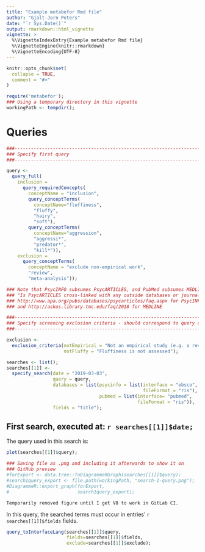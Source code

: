 ```yaml
---
title: "Example metabefor Rmd file"
author: "Gjalt-Jorn Peters"
date: "`r Sys.Date()`"
output: rmarkdown::html_vignette
vignette: >
  %\VignetteIndexEntry{Example metabefor Rmd file}
  %\VignetteEngine{knitr::rmarkdown}
  %\VignetteEncoding{UTF-8}
---
```


```r
knitr::opts_chunk$set(
  collapse = TRUE,
  comment = "#>"
)
```

```r
require('metabefor');
### Using a temporary directory in this vignette
workingPath <- tempdir();
```

# Queries

<!--------------------------------------------------------------------->
<!-- Set up of first query (done before the corresponding header, as -->
<!-- the date in that header is read from this object) ---------------->
<!--------------------------------------------------------------------->

```r

###----------------------------------------------------------------------------
### Specify first query
###----------------------------------------------------------------------------

query <-
  query_full(
    inclusion =
      query_requiredConcepts(
        conceptName = "inclusion",
        query_conceptTerms(
          conceptName="fluffiness",
          "fluffy",
          "hairy",
          "soft"),
        query_conceptTerms(
          conceptName="aggression",
          "aggressi*",
          "predator*",
          "kill*")),
    exclusion = 
      query_conceptTerms(
        conceptName = "exclude non-empirical work",
        "review",
        "meta-analysis"));

### Note that PsycINFO subsumes PsycARTICLES, and PubMed subsumes MEDLINE (see
### "Is PsycARTICLES cross-linked with any outside databases or journals?" at
### http://www.apa.org/pubs/databases/psycarticles/faq.aspx for PsycINFO and
### and http://askus.library.tmc.edu/faq/2018 for MEDLINE

###----------------------------------------------------------------------------
### Specify screening exclusion criteria - should correspond to query concepts
###----------------------------------------------------------------------------

exclusion <-
  exclusion_criteria(notEmpirical = "Not an empirical study (e.g. a review or debate paper)",
                     notFluffy = "Fluffiness is not assessed");

```

```r

searches <- list();
searches[[1]] <-
  specify_search(date = "2019-03-03",
                 query = query,
                 databases = list(psycinfo = list(interface = "ebsco",
                                                  fileFormat = "ris"),
                                  pubmed = list(interface= "pubmed",
                                                fileFormat = "ris")),
                 fields = "title");

```

## First search, executed at: `r searches[[1]]$date;`

The query used in this search is:

```r
plot(searches[[1]]$query);
```

```r
### Saving file as .png and including it afterwards to show it on
### GitHub preview
#forExport <- data.tree::ToDiagrammeRGraph(searches[[1]]$query);
#search1query_export <- file.path(workingPath, "search-1-query.png");
#DiagrammeR::export_graph(forExport,
#                         search1query_export);
```

    Temporarily removed figure until I get V8 to work in GitLab CI.

<!-- ![Figure 1: Conceptual visualisation of the query used in search 1.](`r #search1query_export`) -->

In this query, the searched terms must occur in entries' `r searches[[1]]$fields` fields.

```r
query_toInterfaceLang(searches[[1]]$query,
                      fields=searches[[1]]$fields,
                      exclude=searches[[1]]$exclude);
```

